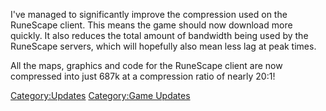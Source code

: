 {{Update|date = 10 January 2002}}

I've managed to significantly improve the compression used on the RuneScape client. This means the game should now download more quickly. It also reduces the total amount of bandwidth being used by the RuneScape servers, which will hopefully also mean less lag at peak times. 

All the maps, graphics and code for the RuneScape client are now compressed into just 687k at a compression ratio of nearly 20:1!
[[Category:Updates]]
[[Category:Game Updates]]
